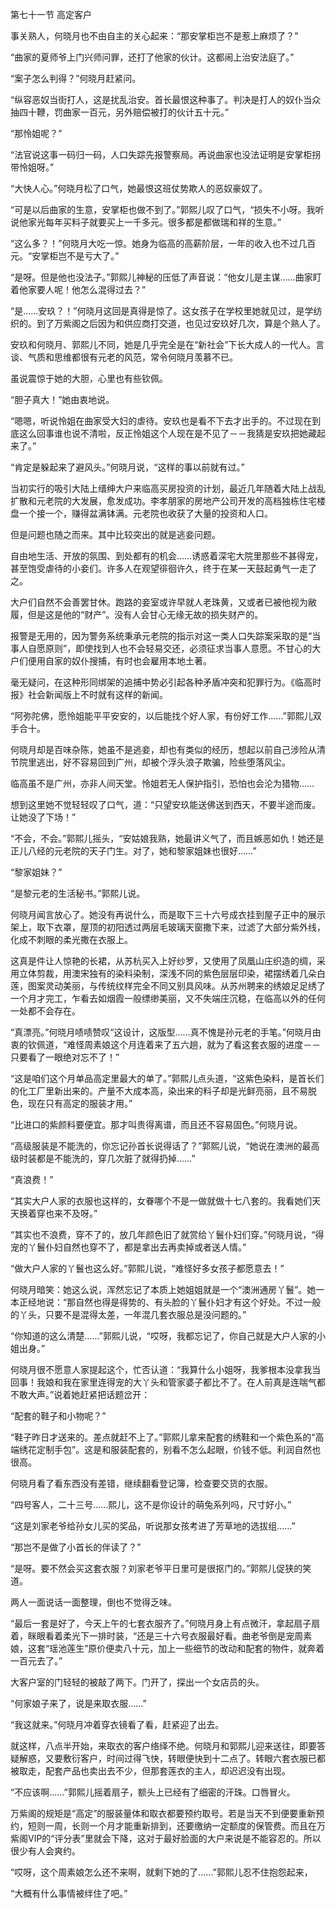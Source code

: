 

第七十一节 高定客户

事关熟人，何晓月也不由自主的关心起来：“那安掌柜岂不是惹上麻烦了？”

“曲家的夏师爷上门兴师问罪，还打了他家的伙计。这都闹上治安法庭了。”

“案子怎么判得？”何晓月赶紧问。

“纵容恶奴当街打人，这是扰乱治安。首长最恨这种事了。判决是打人的奴仆当众抽四十鞭，罚曲家一百元，另外赔偿被打的伙计五十元。”

“那怜姐呢？”

“法官说这事一码归一码，人口失踪先报警察局。再说曲家也没法证明是安掌柜拐带怜姐呀。”

“大快人心。”何晓月松了口气，她最恨这班仗势欺人的恶奴豪奴了。

“可是以后曲家的生意，安掌柜也做不到了。”郭熙儿叹了口气，“损失不小呀。我听说他家光每年买料子就要买上一千多元。很多都是都做瑞和祥的生意。”

“这么多？！”何晓月大吃一惊。她身为临高的高薪阶层，一年的收入也不过几百元。“安掌柜岂不是亏大了。”

“是呀。但是他也没法子。”郭熙儿神秘的压低了声音说：“他女儿是主谋……曲家盯着他家要人呢！他怎么混得过去？”

“是……安玖？！”何晓月这回是真得是惊了。这女孩子在学校里她就见过，是学纺织的。到了万紫阁之后因为和供应商打交道，也见过安玖好几次，算是个熟人了。

安玖和何晓月、郭熙儿不同，她是几乎完全是在“新社会”下长大成人的一代人。言谈、气质和思维都很有元老的风范，常令何晓月羡慕不已。

虽说震惊于她的大胆，心里也有些钦佩。

“胆子真大！”她由衷地说。

“嗯嗯，听说怜姐在曲家受大妇的虐待。安玖也是看不下去才出手的。不过现在到底这么回事谁也说不清啦，反正怜姐这个人现在是不见了－－我猜是安玖把她藏起来了。”

“肯定是躲起来了避风头。”何晓月说，“这样的事以前就有过。”

当初实行的吸引大陆上缙绅大户来临高买房投资的计划，最近几年随着大陆上战乱扩散和元老院的大发展，愈发成功。李孝朋家的房地产公司开发的高档独栋住宅楼盘一个接一个，赚得盆满钵满。元老院也收获了大量的投资和人口。

但是问题也随之而来。其中比较突出的就是逃妾问题。

自由地生活、开放的氛围、到处都有的机会……诱惑着深宅大院里那些不甚得宠，甚至饱受虐待的小妾们。许多人在观望徘徊许久，终于在某一天鼓起勇气一走了之。

大户们自然不会善罢甘休。跑路的妾室或许早就人老珠黄，又或者已被他视为敝履，但是这是他的“财产”。没有人会甘心无缘无故的损失财产的。

报警是无用的，因为警务系统秉承元老院的指示对这一类人口失踪案采取的是“当事人自愿原则”，即使找到人也不会轻易交还，必须征求当事人意愿。不甘心的大户们便用自家的奴仆搜捕，有时也会雇用本地土著。

毫无疑问，在这种形同绑架的追捕中势必引起各种矛盾冲突和犯罪行为。《临高时报》社会新闻版上不时就有这样的新闻。

“阿弥陀佛，愿怜姐能平平安安的，以后能找个好人家，有份好工作……”郭熙儿双手合十。

何晓月却是百味杂陈，她虽不是逃妾，却也有类似的经历，想起以前自己涉险从清节院里逃出，好不容易回到广州，却被个浮头浪子欺骗，险些堕落风尘。

临高虽不是广州，亦非人间天堂。怜姐若无人保护指引，恐怕也会沦为猎物……

想到这里她不觉轻轻叹了口气，道：“只望安玖能送佛送到西天，不要半途而废。让她没了下场！”

“不会，不会。”郭熙儿摇头，“安姑娘我熟，她最讲义气了，而且嫉恶如仇！她还是正儿八经的元老院的天子门生。对了，她和黎家姐妹也很好……”

“黎家姐妹？”

“是黎元老的生活秘书。”郭熙儿说。

何晓月闻言放心了。她没有再说什么，而是取下三十六号成衣挂到屋子正中的展示架上，取下衣罩，屋顶的初阳透过两层毛玻璃天窗撒下来，过滤了大部分紫外线，化成不刺眼的柔光撒在衣服上。

这真是件让人惊艳的长裙，从苏杭买入上好纱罗，又使用了凤凰山庄织造的绸，采用立体剪裁，用澳宋独有的染料染制，深浅不同的紫色层层印染，裙摆绣着几朵白莲，图案灵动美丽，与传统纹样完全不同又别具风味。从苏州聘来的绣娘足足绣了一个月才完工，乍看去如烟霞一般缥缈美丽，又不失端庄沉稳，在临高以外的任何一处都不会存在。

“真漂亮。”何晓月啧啧赞叹“这设计，这版型……真不愧是孙元老的手笔。”何晓月由衷的钦佩道，“难怪周素娘这个月连着来了五六趟，就为了看这套衣服的进度－－只要看了一眼绝对忘不了！”

“这是咱们这个月单品高定里最大的单了。”郭熙儿点头道，“这紫色染料，是首长们的化工厂里新出来的。产量不大成本高，染出来的料子却是光鲜亮丽，且不易脱色，现在只有高定的服装才用。”

“比进口的紫颜料要便宜。那才叫贵得离谱，而且还不容易固色。”何晓月说。

“高级服装是不能洗的，你忘记孙首长说得话了？”郭熙儿说，“她说在澳洲的最高级时装都是不能洗的，穿几次脏了就得扔掉……”

“真浪费！”

“其实大户人家的衣服也这样的，女眷哪个不是一做就做十七八套的。我看她们天天换着穿也来不及呀。”

“其实也不浪费，穿不了的，放几年颜色旧了就赏给丫鬟仆妇们穿。”何晓月说，“得宠的丫鬟仆妇自然也穿不了，都是拿出去再卖掉或者送人情。”

“做大户人家的丫鬟也这么好。”郭熙儿说，“难怪好多女孩子都愿意去！”

何晓月暗笑：她这么说，浑然忘记了本质上她姐姐就是一个“澳洲通房丫鬟”。她一本正经地说：“那自然也得是得势的、有头脸的丫鬟仆妇才有这个好处。不过一般的丫头，只要不是混得太差，一年混几套衣服总是没问题的。”

“你知道的这么清楚……”郭熙儿说，“哎呀，我都忘记了，你自己就是大户人家的小姐出身。”

何晓月很不愿意人家提起这个，忙否认道：“我算什么小姐呀，我爹根本没拿我当回事！我娘和我在家里连得宠的大丫头和管家婆子都比不了。在人前真是连喘气都不敢大声。”说着她赶紧把话题岔开：

“配套的鞋子和小物呢？”

“鞋子昨日才送来的。差点就赶不上了。”郭熙儿拿来配套的绣鞋和一个紫色系的“高端绣花定制手包”。这是和服装配套的，别看不怎么起眼，价钱不低。利润自然也很高。

何晓月看了看东西没有差错，继续翻看登记簿，检查要交货的衣服。

“四号客人，二十三号……熙儿，这不是你设计的萌兔系列吗，尺寸好小。”

“这是刘家老爷给孙女儿买的奖品，听说那女孩考进了芳草地的选拔组……”

“那岂不是做了小首长的伴读了？”

“是呀。要不然会买这套衣服？刘家老爷平日里可是很抠门的。”郭熙儿促狭的笑道。

两人一面说话一面整理，倒也不觉得乏味。

“最后一套是好了，今天上午的七套衣服齐了。”何晓月身上有点微汗，拿起扇子扇着，眯眼看着柔光下一排时装，“还是三十六号衣服最好看。曲老爷倒是宠周素娘，这套“瑶池莲生”原价便卖八十元，加上一些细节的改动和配套的物件，就奔着一百元去了。”

大客户室的门轻轻的被敲了两下。门开了，探出一个女店员的头。

“何家娘子来了，说是来取衣服……”

“我这就来。”何晓月冲着穿衣镜看了看，赶紧迎了出去。

就这样，八点半开始，来取衣的客户络绎不绝。何晓月和郭熙儿迎来送往，即要答疑解惑，又要敷衍客户，时间过得飞快，转眼便快到十二点了。转眼六套衣服已都被取走，配套产品也卖出去不少，但那套莲衣的主人，却迟迟没有出现。

“不应该啊……”郭熙儿摇着扇子，额头上已经有了细密的汗珠。口唇冒火。

万紫阁的规矩是“高定”的服装量体和取衣都要预约取号。若是当天不到便要重新预约，短则一周，长则一个月才能重新排到，还要缴纳一定额度的保管费。而且在万紫阁VIP的“评分表”里就会下降，这对于最好脸面的大户来说是不能容忍的。所以很少有人会爽约。

“哎呀，这个周素娘怎么还不来啊，就剩下她的了……”郭熙儿忍不住抱怨起来，

“大概有什么事情被绊住了吧。”

